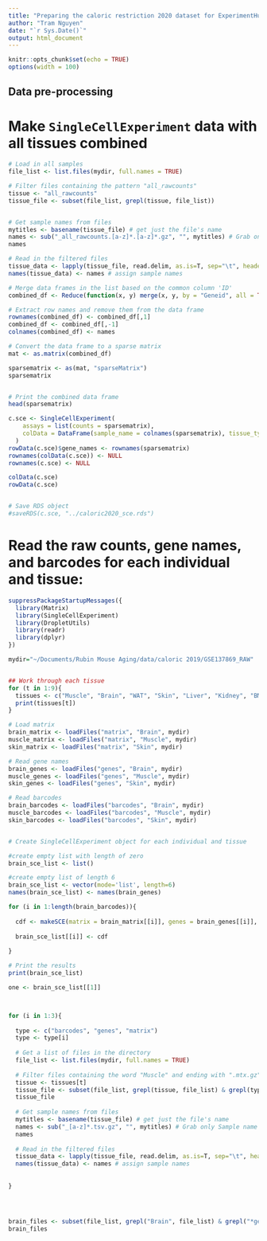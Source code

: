 ```yaml
---
title: "Preparing the caloric restriction 2020 dataset for ExperimentHub"
author: "Tram Nguyen"
date: "`r Sys.Date()`"
output: html_document
---
```


```r
knitr::opts_chunk$set(echo = TRUE)
options(width = 100)
```

## Data pre-processing

# Make `SingleCellExperiment` data with all tissues combined

```r
# Load in all samples
file_list <- list.files(mydir, full.names = TRUE)

# Filter files containing the pattern "all_rawcounts"
tissue <- "all_rawcounts"
tissue_file <- subset(file_list, grepl(tissue, file_list))


# Get sample names from files
mytitles <- basename(tissue_file) # get just the file's name
names <- sub("_all_rawcounts.[a-z]*.[a-z]*.gz", "", mytitles) # Grab only Sample name and tissue
names

# Read in the filtered files
tissue_data <- lapply(tissue_file, read.delim, as.is=T, sep="\t", header=T)
names(tissue_data) <- names # assign sample names

# Merge data frames in the list based on the common column 'ID'
combined_df <- Reduce(function(x, y) merge(x, y, by = "Geneid", all = TRUE), tissue_data)

# Extract row names and remove them from the data frame
rownames(combined_df) <- combined_df[,1]
combined_df <- combined_df[,-1]
colnames(combined_df) <- names

# Convert the data frame to a sparse matrix
mat <- as.matrix(combined_df)

sparsematrix <- as(mat, "sparseMatrix") 
sparsematrix


# Print the combined data frame
head(sparsematrix)

c.sce <- SingleCellExperiment(
    assays = list(counts = sparsematrix),
    colData = DataFrame(sample_name = colnames(sparsematrix), tissue_type = rep('All', ncol(sparsematrix)))
  )
rowData(c.sce)$gene_names <- rownames(sparsematrix)
rownames(colData(c.sce)) <- NULL
rownames(c.sce) <- NULL

colData(c.sce)
rowData(c.sce)


# Save RDS object
#saveRDS(c.sce, "../caloric2020_sce.rds")

```

# Read the raw counts, gene names, and barcodes for each individual and tissue:

```r
suppressPackageStartupMessages({
  library(Matrix)
  library(SingleCellExperiment)
  library(DropletUtils)
  library(readr)
  library(dplyr)
})

mydir="~/Documents/Rubin Mouse Aging/data/caloric 2019/GSE137869_RAW"


## Work through each tissue
for (t in 1:9){
  tissues <- c("Muscle", "Brain", "WAT", "Skin", "Liver", "Kidney", "BM", "BAT", "Aorta")
  print(tissues[t])
}

# Load matrix
brain_matrix <- loadFiles("matrix", "Brain", mydir)
muscle_matrix <- loadFiles("matrix", "Muscle", mydir)
skin_matrix <- loadFiles("matrix", "Skin", mydir)

# Read gene names
brain_genes <- loadFiles("genes", "Brain", mydir)
muscle_genes <- loadFiles("genes", "Muscle", mydir)
skin_genes <- loadFiles("genes", "Skin", mydir)

# Read barcodes
brain_barcodes <- loadFiles("barcodes", "Brain", mydir)
muscle_barcodes <- loadFiles("barcodes", "Muscle", mydir)
skin_barcodes <- loadFiles("barcodes", "Skin", mydir)


# Create SingleCellExperiment object for each individual and tissue

#create empty list with length of zero
brain_sce_list <- list()

#create empty list of length 6
brain_sce_list <- vector(mode='list', length=6)
names(brain_sce_list) <- names(brain_genes)

for (i in 1:length(brain_barcodes)){
  
  cdf <- makeSCE(matrix = brain_matrix[[i]], genes = brain_genes[[i]], barcodes = brain_barcodes[[i]], tissue = "Brain")
  
  brain_sce_list[[i]] <- cdf
  
}

# Print the results
print(brain_sce_list)

one <- brain_sce_list[[1]]



for (i in 1:3){
  
  type <- c("barcodes", "genes", "matrix")
  type <- type[i]
    
  # Get a list of files in the directory
  file_list <- list.files(mydir, full.names = TRUE)
  
  # Filter files containing the word "Muscle" and ending with ".mtx.gz"
  tissue <- tissues[t]
  tissue_file <- subset(file_list, grepl(tissue, file_list) & grepl(type, file_list))
  tissue_file
  
  # Get sample names from files
  mytitles <- basename(tissue_file) # get just the file's name
  names <- sub("_[a-z]*.tsv.gz", "", mytitles) # Grab only Sample name and tissue
  names
  
  # Read in the filtered files
  tissue_data <- lapply(tissue_file, read.delim, as.is=T, sep="\t", header=F)
  names(tissue_data) <- names # assign sample names
  
  
}




brain_files <- subset(file_list, grepl("Brain", file_list) & grepl("*genes*", file_list))
brain_files

```



